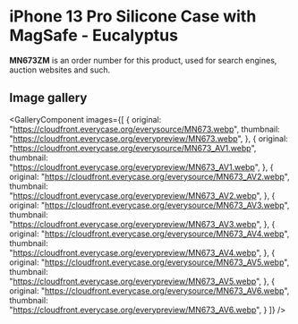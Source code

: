 
# iPhone 13 Pro Silicone Case with MagSafe - Eucalyptus

<Callout type='info' emoji='👉🏻'>**MN673ZM** is an order number for this product, used for search engines, auction websites and such.</Callout>

## Image gallery

<GalleryComponent
    images={[
      {
        original: "https://cloudfront.everycase.org/everysource/MN673.webp",
        thumbnail: "https://cloudfront.everycase.org/everypreview/MN673.webp",
      },
      {
        original: "https://cloudfront.everycase.org/everysource/MN673_AV1.webp",
        thumbnail: "https://cloudfront.everycase.org/everypreview/MN673_AV1.webp",
      },
      {
        original: "https://cloudfront.everycase.org/everysource/MN673_AV2.webp",
        thumbnail: "https://cloudfront.everycase.org/everypreview/MN673_AV2.webp",
      },
      {
        original: "https://cloudfront.everycase.org/everysource/MN673_AV3.webp",
        thumbnail: "https://cloudfront.everycase.org/everypreview/MN673_AV3.webp",
      },
      {
        original: "https://cloudfront.everycase.org/everysource/MN673_AV4.webp",
        thumbnail: "https://cloudfront.everycase.org/everypreview/MN673_AV4.webp",
      },
      {
        original: "https://cloudfront.everycase.org/everysource/MN673_AV5.webp",
        thumbnail: "https://cloudfront.everycase.org/everypreview/MN673_AV5.webp",
      },
      {
        original: "https://cloudfront.everycase.org/everysource/MN673_AV6.webp",
        thumbnail: "https://cloudfront.everycase.org/everypreview/MN673_AV6.webp",
      }
    ]}
  />
